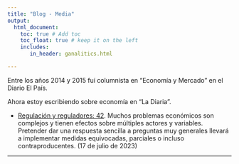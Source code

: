 ```yaml
---
title: "Blog - Media"
output: 
  html_document:
    toc: true # Add toc
    toc_float: true # keep it on the left
    includes:
       in_header: ganalitics.html

---
```


Entre los años 2014 y 2015 fuí columnista en "Economía y Mercado" en el Diario El País.

Ahora estoy escribiendo sobre economía en "La Diaria".

- [Regulación y reguladores: 42](https://ladiaria.com.uy/economia/articulo/2023/7/regulacion-y-reguladores-42/). 
Muchos problemas económicos son complejos y tienen efectos sobre múltiples actores y variables. Pretender dar una respuesta sencilla a preguntas muy generales llevará a implementar medidas equivocadas, parciales o incluso contraproducentes. (17 de julio de 2023)

---
